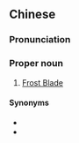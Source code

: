 {{also|冷艳锯}}
==Chinese==
{{zh-forms|s=冷艳锯|t2=冷艷鋸}}

===Pronunciation===
{{zh-pron
|m=Lěngyànjù
|c=laang5 jim6 geoi3,laang5 jim6 goe3
|cat=pn
}}

===Proper noun===
{{zh-proper noun}}

# [[w:Green Dragon Crescent Blade|Frost Blade]]

====Synonyms====
* {{zh-l|青龍偃月刀}}
* {{zh-l|青龍刀}}

{{zh-cat|Martial arts|Romance of the Three Kingdoms}}